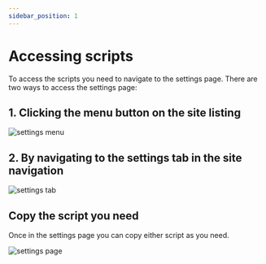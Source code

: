 ```yaml
---
sidebar_position: 1
---
```


# Accessing scripts

To access the scripts you need to navigate to the settings page. There are two ways to access the settings page:

## 1. Clicking the menu button on the site listing

![settings menu](./img/settings-menu.png)

## 2. By navigating to the settings tab in the site navigation

![settings tab](./img/settings-tab.png)

## Copy the script you need

Once in the settings page you can copy either script as you need.

![settings page](./img/settings-page.png)
